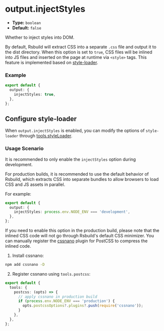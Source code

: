 # output.injectStyles

- **Type:** `boolean`
- **Default:** `false`

Whether to inject styles into DOM.

By default, Rsbuild will extract CSS into a separate `.css` file and output it to the dist directory. When this option is set to `true`, CSS files will be inlined into JS files and inserted on the page at runtime via `<style>` tags. This feature is implemented based on [style-loader](https://www.npmjs.com/package/style-loader).

### Example

```ts
export default {
  output: {
    injectStyles: true,
  },
};
```

## Configure style-loader

When `output.injectStyles` is enabled, you can modify the options of `style-loader` through [tools.styleLoader](/config/tools/style-loader).

### Usage Scenario

It is recommended to only enable the `injectStyles` option during development.

For production builds, it is recommended to use the default behavior of Rsbuild, which extracts CSS into separate bundles to allow browsers to load CSS and JS assets in parallel.

For example:

```ts
export default {
  output: {
    injectStyles: process.env.NODE_ENV === 'development',
  },
};
```

If you need to enable this option in the production build, please note that the inlined CSS code will not go through Rsbuild's default CSS minimizer. You can manually register the [cssnano](https://cssnano.co/) plugin for PostCSS to compress the inlined code.

1. Install cssnano:

```bash
npm add cssnano -D
```

2. Register cssnano using `tools.postcss`:

```ts
export default {
  tools: {
    postcss: (opts) => {
      // apply cssnano in production build
      if (process.env.NODE_ENV === 'production') {
        opts.postcssOptions?.plugins?.push(require('cssnano'));
      }
    },
  },
};
```

